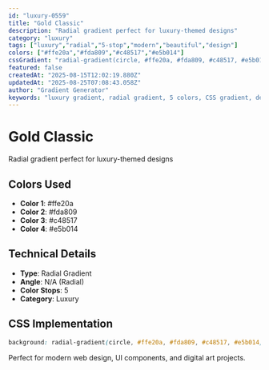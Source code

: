 ```yaml
---
id: "luxury-0559"
title: "Gold Classic"
description: "Radial gradient perfect for luxury-themed designs"
category: "luxury"
tags: ["luxury","radial","5-stop","modern","beautiful","design"]
colors: ["#ffe20a","#fda809","#c48517","#e5b014"]
cssGradient: "radial-gradient(circle, #ffe20a, #fda809, #c48517, #e5b014)"
featured: false
createdAt: "2025-08-15T12:02:19.880Z"
updatedAt: "2025-08-25T07:08:43.058Z"
author: "Gradient Generator"
keywords: "luxury gradient, radial gradient, 5 colors, CSS gradient, design, #ffe20a, #fda809, #c48517, #e5b014"
---
```


# Gold Classic

Radial gradient perfect for luxury-themed designs

## Colors Used
- **Color 1**: #ffe20a
- **Color 2**: #fda809
- **Color 3**: #c48517
- **Color 4**: #e5b014

## Technical Details
- **Type**: Radial Gradient
- **Angle**: N/A (Radial)
- **Color Stops**: 5
- **Category**: Luxury

## CSS Implementation
```css
background: radial-gradient(circle, #ffe20a, #fda809, #c48517, #e5b014);
```

Perfect for modern web design, UI components, and digital art projects.
